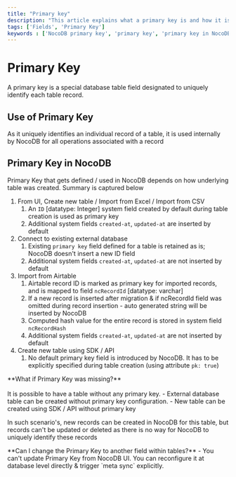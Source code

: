 ```yaml
---
title: "Primary key"
description: "This article explains what a primary key is and how it is used in NocoDB."
tags: ['Fields', 'Primary Key']
keywords : ['NocoDB primary key', 'primary key', 'primary key in NocoDB', 'primary key in database']
---
```


# Primary Key
A primary key is a special database table field designated to uniquely identify each table record.

## Use of Primary Key
As it uniquely identifies an individual record of a table, it is used internally by NocoDB for all operations associated with a record

## Primary Key in NocoDB
Primary Key that gets defined / used in NocoDB depends on how underlying table was created. Summary is captured below
1. From UI, Create new table / Import from Excel / Import from CSV
    1. An `ID` [datatype: Integer] system field created by default during table creation is used as primary key
    2. Additional system fields `created-at`, `updated-at` are inserted by default
2. Connect to existing external database
    1. Existing `primary key` field defined for a table is retained as is; NocoDB doesn't insert a new ID field
    2. Additional system fields `created-at`, `updated-at` are not inserted by default
3. Import from Airtable
    1. Airtable record ID is marked as primary key for imported records, and is mapped to field `ncRecordId`  [datatype: varchar]
    2. If a new record is inserted after migration & if ncRecordId field was omitted during record insertion - auto generated string will be inserted by NocoDB
    3. Computed hash value for the entire record is stored in system field `ncRecordHash`
    4. Additional system fields `created-at`, `updated-at` are not inserted by default
4. Create new table using SDK / API
    1. No default primary key field is introduced by NocoDB. It has to be explicitly specified during table creation (using attribute `pk: true`)

<Callout type="info">
    **What if Primary Key was missing?** <br/><br/> It is possible to have a table without any primary key.
- External database table can be created without primary key configuration.
- New table can be created using SDK / API without primary key

  In such scenario's, new records can be created in NocoDB for this table, but records can't be updated or deleted as there is no way for NocoDB to uniquely identify these records

</Callout>


<Callout type="info">
    **Can I change the Primary Key to another field within tables?**
- You can't update Primary Key from NocoDB UI. You can reconfigure it at database level directly & trigger `meta sync` explicitly.
</Callout>